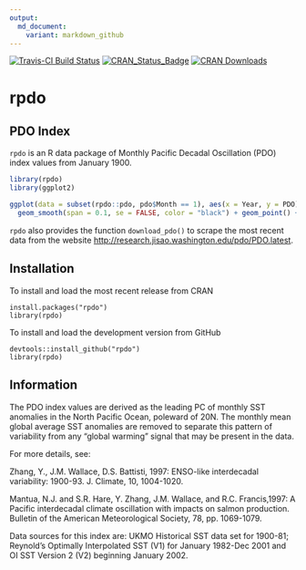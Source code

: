 ```yaml
---
output:
  md_document:
    variant: markdown_github
---
```


<!-- README.md is generated from README.Rmd. Please edit that file -->

[![Travis-CI Build Status](https://travis-ci.org/poissonconsulting/rpdo.svg?branch=master)](https://travis-ci.org/poissonconsulting/rpdo)
[![CRAN_Status_Badge](http://www.r-pkg.org/badges/version/rpdo)](http://cran.r-project.org/package=rpdo)
[![CRAN Downloads](http://cranlogs.r-pkg.org/badges/grand-total/rpdo)](https://hadley.shinyapps.io/cran-downloads)

# rpdo

## PDO Index

`rpdo` is an R data package of Monthly Pacific Decadal Oscillation (PDO) index 
values from January 1900.

```r
library(rpdo)
library(ggplot2)

ggplot(data = subset(rpdo::pdo, pdo$Month == 1), aes(x = Year, y = PDO)) + 
  geom_smooth(span = 0.1, se = FALSE, color = "black") + geom_point() + ylab("January PDO Index")
```

`rpdo` also provides the function `download_pdo()` to scrape the most recent 
data from the website <http://research.jisao.washington.edu/pdo/PDO.latest>.

## Installation

To install and load the most recent release from CRAN
```
install.packages("rpdo")
library(rpdo)
```

To install and load the development version from GitHub
```
devtools::install_github("rpdo")
library(rpdo)
```

## Information

The PDO index values are derived as the leading PC of monthly SST anomalies in the North Pacific Ocean, poleward of 20N. 
The monthly mean global average SST anomalies are removed to separate this pattern of variability from any "global warming" signal that may be present in the data.

For more details, see:

Zhang, Y., J.M. Wallace, D.S. Battisti, 1997: ENSO-like interdecadal variability: 1900-93. J. Climate, 10, 1004-1020.

Mantua, N.J. and S.R. Hare, Y. Zhang, J.M. Wallace, and R.C. Francis,1997: A Pacific interdecadal climate oscillation with impacts on salmon production. Bulletin of the American Meteorological Society, 78, pp. 1069-1079.

Data sources for this index are: UKMO Historical SST data set for 1900-81;
Reynold's Optimally Interpolated SST (V1) for January 1982-Dec 2001 and 
OI SST Version 2 (V2) beginning January 2002.
